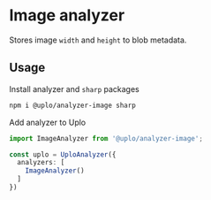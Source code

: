 # Image analyzer

Stores image `width` and `height` to blob metadata.

## Usage

Install analyzer and `sharp` packages

```sh npm2yarn
npm i @uplo/analyzer-image sharp
```

Add analyzer to Uplo

```ts
import ImageAnalyzer from '@uplo/analyzer-image';

const uplo = UploAnalyzer({
  analyzers: [
    ImageAnalyzer()
  ]
})
```
